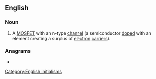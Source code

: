 ==English==

===Noun===
{{en-noun|?}}

# {{lb|en|electronics}} A [[MOSFET]] with an n-type [[channel]] (a semiconductor [[doped]] with an element creating a surplus of [[electron]] [[carrier]]s).

===Anagrams===
* {{anagrams|en|a=mnos|MNOs|Mons|Mons.|mons|noms}}

[[Category:English initialisms]]